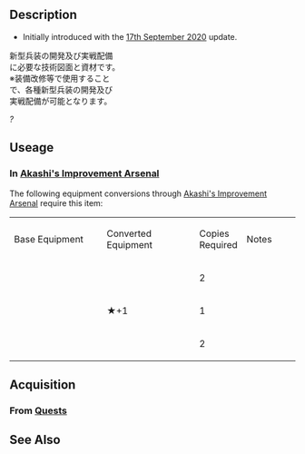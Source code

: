 ==Description==
<div class="floatright">{{EquipmentCardKai|{{PAGENAME}}|size=180px}}</div>
* Initially introduced with the [[Game Updates/2020/September 17th|17th September 2020]] update.
新型兵装の開発及び実戦配備<br>に必要な技術図面と資材です。<br>※装備改修等で使用すること<br>で、各種新型兵装の開発及び<br>実戦配備が可能となります。


''?''

==Useage==
===In [[Akashi's Improvement Arsenal]]===
<!--{{#categorytree:Equipment that consume {{{1|{{PAGENAME}}}}} during improvement|mode=pages|depth=0}}-->
The following equipment conversions through [[Akashi's Improvement Arsenal]] require this item:
{|class="wikitable" style="width:100%; text-align: center; vertical-align: middle;"
|-
|style="width:35%" | Base Equipment
|style="width:35%" | Converted Equipment
|style="width:10%" | Copies Required
|style="width:20%" | Notes
|-
|{{EquipmentLink|Type A Kouhyouteki}}
|{{EquipmentLink|Type C Kouhyouteki}}
|2
|
|-
|{{EquipmentLink|Bi Type 40mm Twin Autocannon Mount}}
|{{EquipmentLink|QF 2-pounder Octuple Pom-pom Gun Mount}} ★+1
|1
|
|-
|{{EquipmentLink|16inch Mk.V Twin Gun Mount}}
|{{EquipmentLink|16inch Mk.VIII Twin Gun Mount Kai}}
|2
|
|}

==Acquisition==
<!--
===From [[Events]]===
Events may reward this item for clearing certain maps on certain difficulties. Previously, this item was rewarded for completing:
*[[??? Event]] E-2 on Easy/Medium/Hard (Medium difficulty received 2 copies of this item, Hard difficulty received 3 copies of this item).
-->
===From [[Quests]]===
{{Quest2|Sortie|Expedition|Exercise|Arsenal|filterMatch={{PAGENAME}}|filterGroup=reward_other}}
{{clear}}

==See Also==